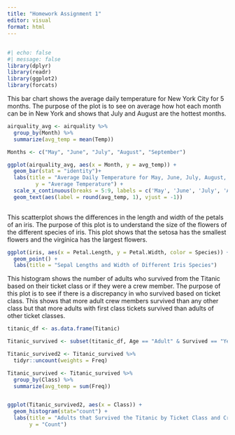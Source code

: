 ```yaml
---
title: "Homework Assignment 1"
editor: visual
format: html
---
```


## 

```r

#| echo: false
#| message: false
library(dplyr)
library(readr)
library(ggplot2)
library(forcats)
```

This bar chart shows the average daily temperature for New York City for 5 months. The purpose of the plot is to see on average how hot each month can be in New York and shows that July and August are the hottest months.

```r

airquality_avg <- airquality %>%
  group_by(Month) %>%
  summarize(avg_temp = mean(Temp))

Months <- c("May", "June", "July", "August", "September")

ggplot(airquality_avg, aes(x = Month, y = avg_temp)) +
  geom_bar(stat = "identity")+
  labs(title = "Average Daily Temperature for May, June, July, August, \nand September in New York City" ,
         y = "Average Temperature") +
  scale_x_continuous(breaks = 5:9, labels = c('May', 'June', 'July', 'August', 'September')) +
  geom_text(aes(label = round(avg_temp, 1), vjust = -1)) 
  
```

This scatterplot shows the differences in the length and width of the petals of an iris. The purpose of this plot is to understand the size of the flowers of the different species of iris. This plot shows that the setosa has the smallest flowers and the virginica has the largest flowers.

```r
ggplot(iris, aes(x = Petal.Length, y = Petal.Width, color = Species)) +
  geom_point() +
  labs(title = "Sepal Lengths and Width of Different Iris Species")

```

This histogram shows the number of adults who survived from the Titanic based on their ticket class or if they were a crew member. The purpose of this plot is to see if there is a discrepancy in who survived based on ticket class. This shows that more adult crew members survived than any other class but that more adults with first class tickets survived than adults of other ticket classes.

```r

titanic_df <- as.data.frame(Titanic)

Titanic_survived <- subset(titanic_df, Age == "Adult" & Survived == "Yes")

Titanic_survived2 <- Titanic_survived %>%
  tidyr::uncount(weights = Freq)

Titanic_survived <- Titanic_survived %>%
  group_by(Class) %>%
  summarize(avg_temp = sum(Freq))


ggplot(Titanic_survived2, aes(x = Class)) +
  geom_histogram(stat="count") +
  labs(title = "Adults that Survived the Titanic by Ticket Class and Crew Status",
       y = "Count") 
```
